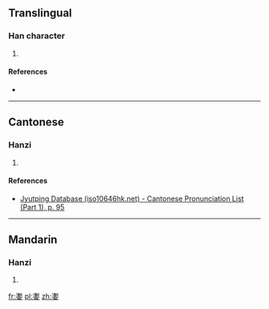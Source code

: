 ==Translingual==

===Han character===
{{Han char|rn=38|rad=女|as=14|sn=17|four=|canj=水中女 (ELV)|ids=⿱[[漸]][[女]]}}

# {{defn|Han|sort=女14}}

====References====
* {{Han ref|kx=0273.060|dkj=06830|dj=0541.110|hdz=21087.180|uh=5B31|ud=23345}}

----

==Cantonese==

===Hanzi===
{{yue-hanzi|jyut=[[cim3]]|y=chim3}}

# {{defn|lang=yue|sort=女14}}

====References====
* [http://www.iso10646hk.net/jp/document/download.jsp Jyutping Database (iso10646hk.net) - Cantonese Pronunciation List (Part 1), p. 95]

----

==Mandarin==

===Hanzi===
{{cmn-hanzi|pin=[[cán]] ([[can2]])|wg=ts'an<sup>2</sup>}}

# {{defn|lang=cmn|sort=女14}}

[[fr:嬱]]
[[pl:嬱]]
[[zh:嬱]]